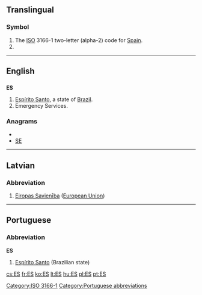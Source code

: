 {{also|Appendix:Variations of "es"}}
==Translingual==
===Symbol===
{{infl|mul|symbol}}
# The [[ISO]] 3166-1 two-letter (alpha-2) code for [[Spain]].
# {{SI-unit-abbnp|exa|siemens|electrical conductance}}

[[Category:ISO 3166-1]]
----

==English==

==={{abbreviation}}===
'''ES'''

# [[Espírito Santo]], a state of [[Brazil]].
# Emergency Services.

===Anagrams===
* {{alphagram|es}}
* [[SE#English|SE]]


----

==Latvian==

===Abbreviation===
{{infl|lv|abbreviation}}

# [[Eiropas Savienība]] ([[European Union]])

----

==Portuguese==

===Abbreviation===
'''ES'''

# [[Espírito Santo]] (Brazilian state)

[[Category:Portuguese abbreviations]]

[[cs:ES]]
[[fr:ES]]
[[ko:ES]]
[[lt:ES]]
[[hu:ES]]
[[pl:ES]]
[[pt:ES]]